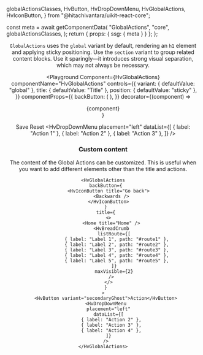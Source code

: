   globalActionsClasses,
  HvButton,
  HvDropDownMenu,
  HvGlobalActions,
  HvIconButton,
} from "@hitachivantara/uikit-react-core";



  const meta = await getComponentData(
    "GlobalActions",
    "core",
    globalActionsClasses,
  );
  return { props: { ssg: { meta } } };
};

<Header />

`GlobalActions` uses the `global` variant by default, rendering an `h1` element and applying sticky positioning.
Use the `section` variant to group related content blocks. Use it sparingly—it introduces strong visual separation, which may not always be necessary.

<Playground
  Component={HvGlobalActions}
  componentName="HvGlobalActions"
  controls={{
    variant: { defaultValue: "global" },
    title: { defaultValue: "Title" },
    position: { defaultValue: "sticky" },
  }}
  componentProps={{
    backButton: (
      <HvIconButton title="Back">
        <Backwards />
      </HvIconButton>
    ),
  }}
  decorator={(component) => <div className="w-full">{component}</div>}
>
  <HvButton variant="primary">Save</HvButton>
  <HvButton variant="secondarySubtle">Reset</HvButton>
  <HvDropDownMenu
    placement="left"
    dataList={[
      { label: "Action 1" },
      { label: "Action 2" },
      { label: "Action 3" },
    ]}
  />
</Playground>

### Custom content

The content of the Global Actions can be customized. This is useful when you want to add different elements other than the title and actions.

```tsx live
<HvGlobalActions
  backButton={
    <HvIconButton title="Go back">
      <Backwards />
    </HvIconButton>
  }
  title={
    <>
      <Home title="Home" />
      <HvBreadCrumb
        listRoute={[
          { label: "Label 1", path: "#route1" },
          { label: "Label 2", path: "#route2" },
          { label: "Label 3", path: "#route3" },
          { label: "Label 4", path: "#route4" },
          { label: "Label 5", path: "#route5" },
        ]}
        maxVisible={2}
      />
    </>
  }
>
  <HvButton variant="secondaryGhost">Action</HvButton>
  <HvDropDownMenu
    placement="left"
    dataList={[
      { label: "Action 2" },
      { label: "Action 3" },
      { label: "Action 4" },
    ]}
  />
</HvGlobalActions>
```
